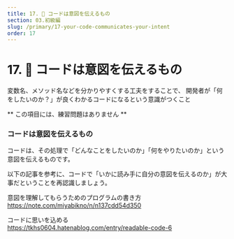 ```yaml
---
title: 17. 🤔 コードは意図を伝えるもの
section: 03.初級編
slug: /primary/17-your-code-communicates-your-intent
order: 17
---
```


# 17. 🤔 コードは意図を伝えるもの

<p class="goal">
  変数名、メソッド名などを分かりやすくする工夫をすることで、
  開発者が「何をしたいのか？」が良くわかるコードになるという意識がつくこと
</p>

** この項目には、練習問題はありません **

### コードは意図を伝えるもの

コードは、その処理で「どんなことをしたいのか」「何をやりたいのか」という意図を伝えるものです。

以下の記事を参考に、コードで「いかに読み手に自分の意図を伝えるのか」が大事だということを再認識しましょう。

意図を理解してもらうためのプログラムの書き方  
https://note.com/miyabikno/n/n137cdd54d350

コードに思いを込める  
https://tkhs0604.hatenablog.com/entry/readable-code-6
